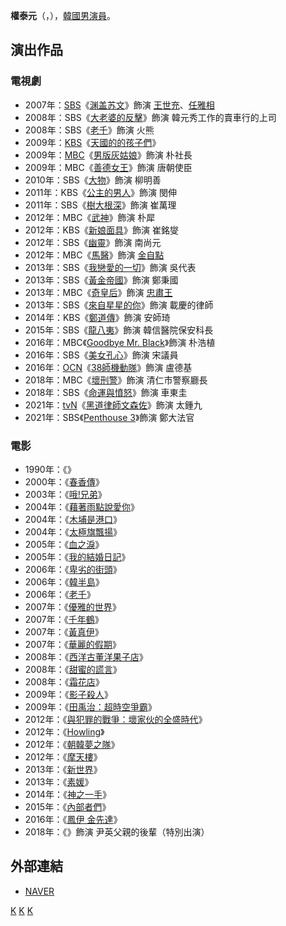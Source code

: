 {{藝人
|姓名 = 權泰元
|類型 = 男演員
|圖片 = 
|圖片尺寸 = 
|圖片簡介 = 
|本名 = 
|外文名 = 권태원
|外文 = ko
|羅馬拼音 = Kwon Tae Won 
|英文名 =
|暱稱 =
|其他藝名 = 
|國籍 = {{KOR}}
|出生日期 = {{birth_date_and_age|1961|3|18}}
|出生地點 = {{KOR}}
|宗教信仰 = 
|語言 = [[韓語|韓語]]
|職業 = [[演員|演員]]
|教育程度 = 
|配偶  =
|出道作 = 
|出道日期 = 1990年
|代表作 = 
|活躍年代 =
|唱片公司 = 
|經紀公司 = 
|相關團體 = 
|網站 = 
}}

'''權泰元'''（{{lang-ko|권태원}}，{{bd|1961年|3月18日}}），[[韓國|韓國]][[男演員|男演員]]。

== 演出作品 ==
=== 電視劇 ===
*2007年：[[SBS_(韓國)|SBS]]《[[渊盖苏文_(電視劇)|渊盖苏文]]》飾演 [[王世充|王世充]]、[[任雅相|任雅相]]
*2008年：SBS《[[大老婆的反擊|大老婆的反擊]]》飾演 韓元秀工作的賣車行的上司
*2008年：SBS《[[老千_(電視劇)|老千]]》飾演 火熊
*2009年：[[韓國放送公社|KBS]]《[[天國的的孩子們|天國的的孩子們]]》
*2009年：[[文化廣播_(韓國)|MBC]]《[[男版灰姑娘|男版灰姑娘]]》飾演 朴社長
*2009年：MBC《[[善德女王_(韓國電視劇)|善德女王]]》飾演 唐朝使臣
*2010年：SBS《[[大物|大物]]》飾演 柳明善
*2011年：KBS《[[公主的男人|公主的男人]]》飾演 閔伸
*2011年：SBS《[[樹大根深|樹大根深]]》飾演 崔萬理
*2012年：MBC《[[武神_(韓國電視劇)|武神]]》飾演 朴犀
*2012年：KBS《[[新娘面具|新娘面具]]》飾演 崔銘燮
*2012年：SBS《[[幽靈_(韓國電視劇)|幽靈]]》飾演 南尚元
*2012年：MBC《[[馬醫|馬醫]]》飾演 [[金自點|金自點]]
*2013年：SBS《[[我戀愛的一切|我戀愛的一切]]》飾演 吳代表
*2013年：SBS《[[黃金帝國|黃金帝國]]》飾演 鄭秉國
*2013年：MBC《[[奇皇后_(電視劇)|奇皇后]]》飾演 [[忠肅王|忠肅王]]
*2013年：SBS《[[來自星星的你|來自星星的你]]》飾演 載慶的律師
*2014年：KBS《[[鄭道傳_(電視劇)|鄭道傳]]》飾演 安師琦
*2015年：SBS《[[龍八夷|龍八夷]]》飾演 韓信醫院保安科長
*2016年：MBC《[[Goodbye_Mr._Black|Goodbye Mr. Black]]》飾演 朴浩植
*2016年：SBS《[[美女孔心|美女孔心]]》飾演 宋議員
*2016年：[[OCN|OCN]]《[[38師機動隊|38師機動隊]]》飾演 盧德基
*2018年：MBC《[[壞刑警|壞刑警]]》飾演 清仁市警察廳長
*2018年：SBS《[[命運與憤怒|命運與憤怒]]》飾演 車東圭
*2021年：[[tvN|tvN]]《[[黑道律師文森佐|黑道律師文森佐]]》飾演 太鍾九
*2021年：SBS《[[Penthouse_3|Penthouse 3]]》飾演 鄭大法官

=== 電影 ===
*1990年：《{{link-ko|우묵배미의 사랑|우묵배미의 사랑}}》
*2000年：《[[春香傳_(2000年韓國電影)|春香傳]]》
*2003年：《[[哦!兄弟|哦!兄弟]]》
*2004年：《[[藉著雨點說愛你_(韓國電影)|藉著雨點說愛你]]》
*2004年：《[[木埔是港口|木埔是港口]]》
*2004年：《[[太極旗飄揚|太極旗飄揚]]》
*2005年：《[[血之淚|血之淚]]》
*2005年：《[[我的結婚日記|我的結婚日記]]》
*2006年：《[[卑劣的街頭|卑劣的街頭]]》
*2006年：《[[韓半島_(韓國電影)|韓半島]]》
*2006年：《[[老千_(韓國電影)|老千]]》
*2007年：《[[優雅的世界|優雅的世界]]》
*2007年：《[[千年鶴|千年鶴]]》
*2007年：《[[黃真伊_(2007年電影)|黃真伊]]》
*2007年：《[[華麗的假期|華麗的假期]]》
*2008年：《[[西洋古董洋果子店_(韓國電影)|西洋古董洋果子店]]》
*2008年：《[[甜蜜的謊言|甜蜜的謊言]]》
*2008年：《[[霜花店|霜花店]]》
*2009年：《[[影子殺人|影子殺人]]》
*2009年：《[[田禹治：超時空爭霸|田禹治：超時空爭霸]]》
*2012年：《[[與犯罪的戰爭：壞家伙的全盛時代|與犯罪的戰爭：壞家伙的全盛時代]]》
*2012年：《[[Howling|Howling]]》
*2012年：《[[朝韓夢之隊|朝韓夢之隊]]》
*2012年：《[[摩天樓_(電影)|摩天樓]]》
*2013年：《[[新世界_(2013年電影)|新世界]]》
*2013年：《[[素媛|素媛]]》
*2014年：《[[神之一手|神之一手]]》
*2015年：《[[內部者們|內部者們]]》
*2016年：《[[鳳伊_金先達|鳳伊 金先達]]》
*2018年：《{{link-ko|好日子（電影）|군산: 거위를 노래하다|好日子}}》飾演 尹英父親的後輩（特別出演）

== 外部連結 ==
*[http://people.search.naver.com/search.naver?where=nexearch&sm=tab_ppn&query=%EA%B6%8C%ED%83%9C%EC%9B%90&os=116624&ie=utf8&key=PeopleService NAVER] {{Wayback|url=http://people.search.naver.com/search.naver?where=nexearch&sm=tab_ppn&query=%EA%B6%8C%ED%83%9C%EC%9B%90&os=116624&ie=utf8&key=PeopleService |date=20200418140001 }}{{ko}}

[[Category:韓國電視演員|K]]
[[Category:韓國電影演員|K]]
[[Category:權姓|K]]